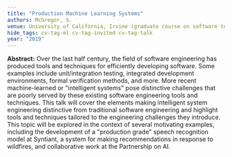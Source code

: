 ```yaml
---
title: "Production Machine Learning Systems"
authors: McGregor, S.
venue: University of California, Irvine (graduate course on software testing)
hide_tags: cv-tag-ml cv-tag-invited cv-tag-talk
year: "2019"
---
```

**Abstract:** Over the last half century, the field of software
engineering has produced tools and techniques for efficiently
developing software. Some examples include unit/integration testing,
integrated development environments, formal verification methods, and
more. More recent machine-learned or \"intelligent systems\" pose
distinctive challenges that are poorly served by these existing
software engineering tools and techniques. This talk will cover the
elements making intelligent system engineering distinctive from
traditional software engineering and highlight tools and techniques
tailored to the engineering challenges they introduce. This topic will
be explored in the context of several motivating examples, including
the development of a \"production grade\" speech recognition model at
Syntiant, a system for making recommendations in response to
wildfires, and collaborative work at the Partnership on AI.
